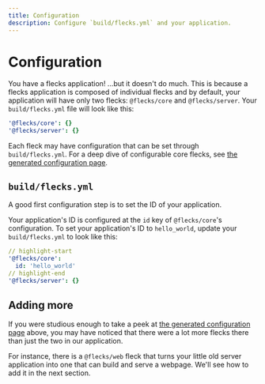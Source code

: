 ```yaml
---
title: Configuration
description: Configure `build/flecks.yml` and your application.
---
```


# Configuration

You have a flecks application! ...but it doesn't do much. This is because a flecks application is
composed of individual flecks and by default, your application will have only two flecks:
`@flecks/core` and `@flecks/server`. Your `build/flecks.yml` file will look like this:

```yml title="build/flecks.yml"
'@flecks/core': {}
'@flecks/server': {}
```

Each fleck may have configuration that can be set through `build/flecks.yml`.
For a deep dive of configurable core flecks, see
[the generated configuration page](/docs/flecks/@flecks/dox/config).

## `build/flecks.yml`

A good first configuration step is to set the ID of your application.

Your application's ID is configured at the `id` key of `@flecks/core`'s configuration. To set your
application's ID to `hello_world`, update your `build/flecks.yml` to look like this:

```yml title="build/flecks.yml"
// highlight-start
'@flecks/core':
  id: 'hello_world'
// highlight-end
'@flecks/server': {}
```

## Adding more

If you were studious enough to take a peek at [the generated configuration page](/docs/flecks/@flecks/dox/config)
above, you may have noticed that there were a lot more flecks there than just the two in our
application.

For instance, there is a `@flecks/web` fleck that turns your little old server application into one
that can build and serve a webpage. We'll see how to add it in the next section.
